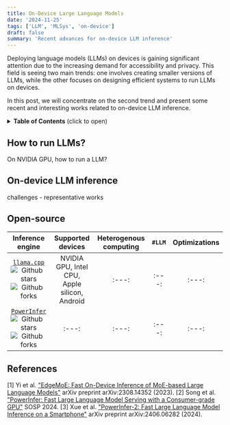 ```yaml
---
title: On-Device Large Language Models
date: '2024-11-25'
tags: ['LLM', 'MLSys', 'on-device']
draft: false
summary: 'Recent advances for on-device LLM inference'
---
```

Deploying language models (LLMs) on devices is gaining significant attention due to the increasing demand for accessibility and privacy. This field is seeing two main trends: one involves creating smaller versions of LLMs, while the other focuses on designing efficient systems to run LLMs on devices.

In this post, we will concentrate on the second trend and present some recent and interesting works related to on-device LLM inference.

<details>
<summary><b>Table of Contents</b> (click to open)</summary>

- [How to run LLMs?](#how-to-run-llms)
- [On-device LLM inference](#on-device-llm-inference)
- [Open-source](#open-source)
- [References](#references)

</details>

## How to run LLMs?

On NVIDIA GPU, how to run a LLM?

## On-device LLM inference
challenges - representative works

## Open-source

|Inference engine|Supported devices|Heterogenous computing|`#LLM`|Optimizations|
|:--:|:---:|:---:|:---:|:---:|
|[`llama.cpp`](https://github.com/ggerganov/llama.cpp)![Github stars](https://img.shields.io/github/stars/ggerganov/llama.cpp.svg)![Github forks](https://img.shields.io/github/forks/ggerganov/llama.cpp.svg)|NVIDIA GPU, Intel CPU, Apple silicon, Android|:---:|:---:|:---:|
|[`PowerInfer`](https://github.com/SJTU-IPADS/PowerInfer)![Github stars](https://img.shields.io/github/stars/SJTU-IPADS/PowerInfer.svg)![Github forks](https://img.shields.io/github/forks/SJTU-IPADS/PowerInfer.svg)|:---:|:---:|:---:|:---:|

## References
[1] Yi et al. ["EdgeMoE: Fast On-Device Inference of MoE-based Large Language Models"](https://arxiv.org/abs/2308.14352) arXiv preprint arXiv:2308.14352 (2023).
[2] Song et al. ["PowerInfer: Fast Large Language Model Serving with a Consumer-grade GPU"](https://dl.acm.org/doi/pdf/10.1145/3694715.3695964) SOSP 2024.
[3] Xue et al. ["PowerInfer-2: Fast Large Language Model Inference on a Smartphone"](https://arxiv.org/abs/2406.06282) arXiv preprint arXiv:2406.06282 (2024).